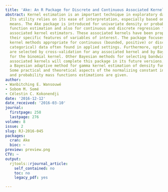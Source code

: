 ```yaml
---
title: 'Ake: An R Package for Discrete and Continuous Associated Kernel Estimations'
abstract: Kernel estimation is an important technique in exploratory data analysis.
  Its utility relies on its ease of interpretation, especially based on graphical
  means. The Ake package is introduced for univariate density or probability mass
  function estimation and also for continuous and discrete regression functions using
  associated kernel estimators. These associated kernels have been proposed due to
  their specific features of variables of interest. The package focuses on associated
  kernel methods appropriate for continuous (bounded, positive) or discrete (count,
  categorical) data often found in applied settings. Furthermore, optimal bandwidths
  are selected by cross-validation for any associated kernel and by Bayesian methods
  for the binomial kernel. Other Bayesian methods for selecting bandwidths with other
  associated kernels will complete this package in its future versions; particularly,
  a Bayesian adaptive method for gamma kernel estimation of density functions is developed.
  Some practical and theoretical aspects of the normalizing constant in both density
  and probability mass functions estimations are given.
author:
- Wanbitching E. Wansouwé
- Sobom M. Somé
- Célestin C. Kokonendji
date: '2016-12-12'
date_received: '2016-03-10'
journal:
  firstpage: 258
  lastpage: 276
volume: 8
issue: 2
slug: RJ-2016-045
packages:
  cran: Ake
  bioc: ~
preview: preview.png
CTV: ~
output:
  rjtools::rjournal_article:
    self_contained: no
    toc: no
    legacy_pdf: yes

---
```

